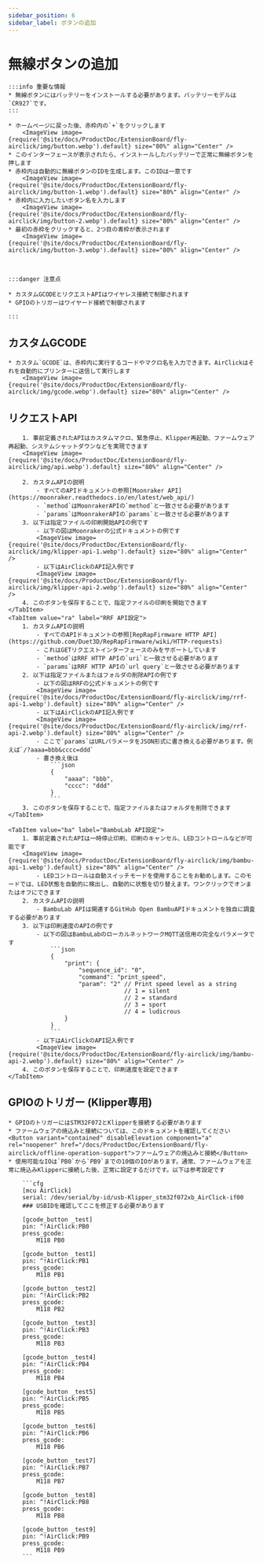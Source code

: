 ```yaml
---
sidebar_position: 6
sidebar_label: ボタンの追加
---
```


# 無線ボタンの追加

    :::info 重要な情報
    * 無線ボタンにはバッテリーをインストールする必要があります。バッテリーモデルは`CR927`です。
    :::

    * ホームページに戻った後、赤枠内の`+`をクリックします
        <ImageView image={require('@site/docs/ProductDoc/ExtensionBoard/fly-airclick/img/button.webp').default} size="80%" align="Center" />
    * このインターフェースが表示されたら、インストールしたバッテリーで正常に無線ボタンを押します
    * 赤枠内は自動的に無線ボタンのIDを生成します。このIDは一意です
        <ImageView image={require('@site/docs/ProductDoc/ExtensionBoard/fly-airclick/img/button-1.webp').default} size="80%" align="Center" />
    * 赤枠内に入力したいボタン名を入力します
        <ImageView image={require('@site/docs/ProductDoc/ExtensionBoard/fly-airclick/img/button-2.webp').default} size="80%" align="Center" />
    * 最初の赤枠をクリックすると、2つ目の青枠が表示されます
        <ImageView image={require('@site/docs/ProductDoc/ExtensionBoard/fly-airclick/img/button-3.webp').default} size="80%" align="Center" />



    :::danger 注意点

    * カスタムGCODEとリクエストAPIはワイヤレス接続で制御されます
    * GPIOのトリガーはワイヤード接続で制御されます

    :::

## カスタムGCODE
    * カスタム`GCODE`は、赤枠内に実行するコードやマクロ名を入力できます。AirClickはそれを自動的にプリンターに送信して実行します
        <ImageView image={require('@site/docs/ProductDoc/ExtensionBoard/fly-airclick/img/gcode.webp').default} size="80%" align="Center" />

## リクエストAPI

<Tabs>
    <TabItem value="ka" label="Klipper API設定" default>

        1. 事前定義されたAPIはカスタムマクロ、緊急停止、Klipper再起動、ファームウェア再起動、システムシャットダウンなどを実現できます
        <ImageView image={require('@site/docs/ProductDoc/ExtensionBoard/fly-airclick/img/api.webp').default} size="80%" align="Center" />

        2. カスタムAPIの説明
            - すべてのAPIドキュメントの参照[Moonraker API](https://moonraker.readthedocs.io/en/latest/web_api/)
            - `method`はMoonrakerAPIの`method`と一致させる必要があります
            - `params`はMoonrakerAPIの`params`と一致させる必要があります
        3. 以下は指定ファイルの印刷開始APIの例です
            - 以下の図はMoonrakerの公式ドキュメントの例です
            <ImageView image={require('@site/docs/ProductDoc/ExtensionBoard/fly-airclick/img/klipper-api-1.webp').default} size="80%" align="Center" />
            - 以下はAirClickのAPI記入例です
            <ImageView image={require('@site/docs/ProductDoc/ExtensionBoard/fly-airclick/img/klipper-api-2.webp').default} size="80%" align="Center" />
        4. このボタンを保存することで、指定ファイルの印刷を開始できます
    </TabItem>
    <TabItem value="ra" label="RRF API設定">
        1. カスタムAPIの説明
            - すべてのAPIドキュメントの参照[RepRapFirmware HTTP API](https://github.com/Duet3D/RepRapFirmware/wiki/HTTP-requests)
            - これはGETリクエストインターフェースのみをサポートしています
            - `method`はRRF HTTP APIの`uri`と一致させる必要があります
            - `params`はRRF HTTP APIの`url query`と一致させる必要があります
        2. 以下は指定ファイルまたはフォルダの削除APIの例です
            - 以下の図はRRFの公式ドキュメントの例です
            <ImageView image={require('@site/docs/ProductDoc/ExtensionBoard/fly-airclick/img/rrf-api-1.webp').default} size="80%" align="Center" />
            - 以下はAirClickのAPI記入例です
            <ImageView image={require('@site/docs/ProductDoc/ExtensionBoard/fly-airclick/img/rrf-api-2.webp').default} size="80%" align="Center" />
            - ここで`params`はURLパラメータをJSON形式に書き換える必要があります。例えば`/?aaaa=bbb&cccc=ddd`
            - 書き換え後は
                ```json
                {
                    "aaaa": "bbb",
                    "cccc": "ddd"
                }
                ```
        3. このボタンを保存することで、指定ファイルまたはフォルダを削除できます
    </TabItem>

    <TabItem value="ba" label="BambuLab API設定">
        1. 事前定義されたAPIは一時停止印刷、印刷のキャンセル、LEDコントロールなどが可能です
        <ImageView image={require('@site/docs/ProductDoc/ExtensionBoard/fly-airclick/img/bambu-api-1.webp').default} size="80%" align="Center" />
            - LEDコントロールは自動スイッチモードを使用することをお勧めします。このモードでは、LED状態を自動的に検出し、自動的に状態を切り替えます。ワンクリックでオンまたはオフにできます
        2. カスタムAPIの説明
            - BambuLab APIは関連するGitHub Open BambuAPIドキュメントを独自に調査する必要があります
        3. 以下は印刷速度のAPIの例です
            - 以下の図はBambuLabのローカルネットワークMQTT送信用の完全なパラメータです
                ```json
                {
                    "print": {
                        "sequence_id": "0",
                        "command": "print_speed",
                        "param": "2" // Print speed level as a string
                                     // 1 = silent
                                     // 2 = standard
                                     // 3 = sport
                                     // 4 = ludicrous
                    }
                }
                ```
            - 以下はAirClickのAPI記入例です
            <ImageView image={require('@site/docs/ProductDoc/ExtensionBoard/fly-airclick/img/bambu-api-2.webp').default} size="80%" align="Center" />
        4. このボタンを保存することで、印刷速度を設定できます
    </TabItem>

</Tabs>
    

## GPIOのトリガー (Klipper専用)
    * GPIOのトリガーにはSTM32F072とKlipperを接続する必要があります
    * ファームウェアの焼込みと接続については、このドキュメントを確認してください <Button variant="contained" disableElevation component="a" rel="noopener" href="/docs/ProductDoc/ExtensionBoard/fly-airclick/offline-operation-support">ファームウェアの焼込みと接続</Button>
    * 使用可能なIOは`PB0`から`PB9`までの10個のIOがあります。通常、ファームウェアを正常に焼込みKlipperに接続した後、正常に設定するだけです。以下は参考設定です
    
        ```cfg
        [mcu AirClick]
        serial: /dev/serial/by-id/usb-Klipper_stm32f072xb_AirClick-if00
        ### USBIDを確認してここを修正する必要があります

        [gcode_button _test]
        pin: ^!AirClick:PB0
        press_gcode:
            M118 PB0

        [gcode_button _test1]
        pin: ^!AirClick:PB1
        press_gcode:
            M118 PB1

        [gcode_button _test2]
        pin: ^!AirClick:PB2
        press_gcode:
            M118 PB2

        [gcode_button _test3]
        pin: ^!AirClick:PB3
        press_gcode:
            M118 PB3

        [gcode_button _test4]
        pin: ^!AirClick:PB4
        press_gcode:
            M118 PB4

        [gcode_button _test5]
        pin: ^!AirClick:PB5
        press_gcode:
            M118 PB5

        [gcode_button _test6]
        pin: ^!AirClick:PB6
        press_gcode:
            M118 PB6

        [gcode_button _test7]
        pin: ^!AirClick:PB7
        press_gcode:
            M118 PB7

        [gcode_button _test8]
        pin: ^!AirClick:PB8
        press_gcode:
            M118 PB8

        [gcode_button _test9]
        pin: ^!AirClick:PB9
        press_gcode:
            M118 PB9
        ```
